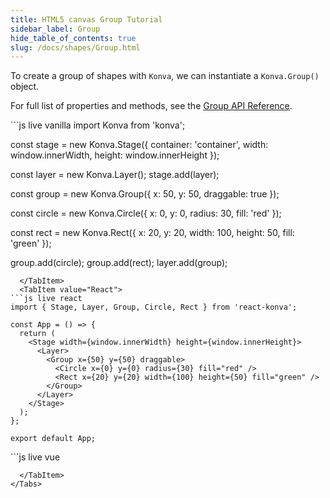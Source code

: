 ```yaml
---
title: HTML5 canvas Group Tutorial
sidebar_label: Group
hide_table_of_contents: true
slug: /docs/shapes/Group.html
---
```


To create a group of shapes with `Konva`, we can instantiate a `Konva.Group()` object.

For full list of properties and methods, see the [Group API Reference](/api/Konva.Group.html).


<Tabs>
  <TabItem value="Vanilla" default>
```js live vanilla
import Konva from 'konva';

const stage = new Konva.Stage({
  container: 'container',
  width: window.innerWidth,
  height: window.innerHeight
});

const layer = new Konva.Layer();
stage.add(layer);

const group = new Konva.Group({
  x: 50,
  y: 50,
  draggable: true
});

const circle = new Konva.Circle({
  x: 0,
  y: 0,
  radius: 30,
  fill: 'red'
});

const rect = new Konva.Rect({
  x: 20,
  y: 20,
  width: 100,
  height: 50,
  fill: 'green'
});

group.add(circle);
group.add(rect);
layer.add(group);
```
  </TabItem>
  <TabItem value="React">
```js live react
import { Stage, Layer, Group, Circle, Rect } from 'react-konva';

const App = () => {
  return (
    <Stage width={window.innerWidth} height={window.innerHeight}>
      <Layer>
        <Group x={50} y={50} draggable>
          <Circle x={0} y={0} radius={30} fill="red" />
          <Rect x={20} y={20} width={100} height={50} fill="green" />
        </Group>
      </Layer>
    </Stage>
  );
};

export default App;
```
  </TabItem>
  <TabItem value="Vue">
```js live vue
<template>
  <v-stage :config="stageSize">
    <v-layer>
      <v-group :config="groupConfig">
        <v-circle :config="circleConfig" />
        <v-rect :config="rectConfig" />
      </v-group>
    </v-layer>
  </v-stage>
</template>

<script setup>
const stageSize = {
  width: window.innerWidth,
  height: window.innerHeight
};

const groupConfig = {
  x: 50,
  y: 50,
  draggable: true
};

const circleConfig = {
  x: 0,
  y: 0,
  radius: 30,
  fill: 'red'
};

const rectConfig = {
  x: 20,
  y: 20,
  width: 100,
  height: 50,
  fill: 'green'
};
</script>
```
  </TabItem>
</Tabs>
